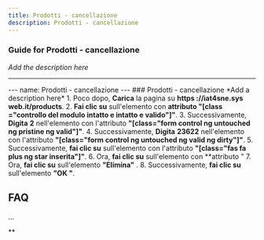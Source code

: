 ```yaml
---
title: Prodotti - cancellazione
description: Prodotti - cancellazione
---
```


### Guide for Prodotti - cancellazione

*Add the description here*

___

\--- name: Prodotti - cancellazione --- ### Prodotti - cancellazione \*Add a description here\* 1. Poco dopo, **Carica** la pagina su **https ://iat4sne.sys web.it/products**. 2. **Fai clic su** sull'elemento con **attributo "\[class ="controllo del modulo intatto e intatto e valido"\]"**. 3. Successivamente, **Digita** **2** nell'elemento con l'attributo **"\[class="form control ng untouched ng pristine ng valid"\]"**. 4. Successivamente, **Digita** **23622** nell'elemento con l'attributo **"\[class="form control ng untouched ng valid ng dirty"\]"**. 5. Successivamente, **fai clic su** sull'elemento con l'attributo **"\[class="fas fa plus ng star inserita"\]"**. 6. Ora, **fai clic su** sull'elemento con **attributo " 7. Ora, **fai clic su** sull'elemento **"Elimina"** . 8. Successivamente, **fai clic su** sull'elemento **"OK "**.

FAQ
---

...

**
